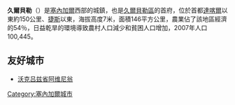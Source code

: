 {{Infobox settlement
<!--See Template:Infobox Settlement for additional fields that may be available-->
<!--See the Table at Infobox Settlement for all fields and descriptions of usage-->
<!-- Basic info  ---------------->
|official_name          = 久爾貝勒
|other_name             =
|native_name            =  Diourbel<!-- for cities whose native name is not in English -->
|nickname               = 
|settlement_type        = 城鎮<!--For Town or Village (Leave blank for the default City)-->
|motto                  =
<!-- images and maps  ----------->
|image_skyline          = 
|imagesize              = 
|image_caption          = 
|image_flag             = 
|flag_size              =
|image_seal             = 
|seal_size              =
|image_shield           = 
|shield_size            =
|image_blank_emblem     =
|blank_emblem_type      =
|blank_emblem_size      =
|image_map              = <!-- SN-Bakel.png -->
|mapsize                = 250px
|map_caption            = 
|image_map1             = 
|mapsize1               = 
|map_caption1           = 
|image_dot_map          =
|dot_mapsize            =
|dot_map_caption        =
|dot_x =  |dot_y =
|pushpin_map            =Senegal <!-- the name of a location map as per http://en.wikipedia.org/wiki/Template:Location_map -->
|pushpin_label_position = <!-- the position of the pushpin label: left, right, top, bottom, none -->
|pushpin_map_caption    =
|pushpin_mapsize        =
<!-- Location ------------------>
|coordinates_region     = SN
|subdivision_type       = 國家
|subdivision_name       = {{flag|Senegal}}
|subdivision_type1      = 區
|subdivision_name1      = [[久爾貝勒區|久爾貝勒區]]
|subdivision_type2      = 
|subdivision_name2      = 
<!-- Politics ----------------->
|government_footnotes   =
|government_type        =
|leader_title           =
|leader_name            =
|leader_title1          =  <!-- for places with, say, both a mayor and a city manager -->
|leader_name1           =
|established_title      =  <!-- Settled -->
|established_date       = 
<!-- Area    --------------------->
|area_magnitude         = 
|unit_pref                = <!--Enter: Imperial, if Imperial (metric) is desired-->
|area_footnotes           =
|area_total_km2           = <!-- ALL fields dealing with a measurements are subject to automatic unit conversion-->
|area_land_km2            = <!--See table @ Template:Infobox Settlement for details on automatic unit conversion-->
|area_water_km2           =
|area_total_sq_mi         =
|area_land_sq_mi          =
|area_water_sq_mi         =
|area_water_percent       =
<!-- Population   ----------------------->
|population_as_of               =
|population_footnotes           =
|population_note                =
|population_total               =
|population_density_km2         =
|population_density_sq_mi       =
<!-- General information  --------------->
|timezone               = [[格林威治時間|格林威治時間]]
|utc_offset             = +0
|timezone_DST           = 
|utc_offset_DST        = 
|latd=14 |latm=39|lats=46 |latNS=N
|longd=16 |longm=23 |longs=23 |longEW=W
|elevation_footnotes    =  <!--for references: use <ref> </ref> tags-->
|elevation_m            = 
|elevation_ft           =
<!-- Area/postal codes & others -------->
|postal_code_type       =  <!-- enter ZIP code, Postcode, Post code, Postal code... -->
|postal_code            =
|area_code              =
|website                = 
|footnotes              = 
}} 

'''久爾貝勒'''（{{lang-fr|Diourbel}}）是[[塞內加爾|塞內加爾]]西部的城鎮，也是[[久爾貝勒區|久爾貝勒區]]的首府，位於首都[[達喀爾|達喀爾]]以東約150公里、[[捷斯|捷斯]]以東，海拔高度7米，面積146平方公里，農業佔了該地區經濟的54％，日益乾旱的環境導致農村人口減少和貧困人口增加，2007年人口100,445。

== 友好城市 ==
* {{FRA}}[[沃克吕兹省|沃克吕兹省]][[阿维尼翁|阿维尼翁]] 

{{coord|14|40|00|N|16|15|00|W|display=title}}

[[Category:塞內加爾城市|Category:塞內加爾城市]]

{{Senegal-stub}}